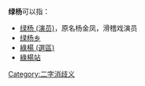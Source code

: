 '''绿杨'''可以指：
* [[绿杨_(演员)|绿杨 (演员)]]，原名杨金凤，滑稽戏演员
* [[绿杨乡|绿杨乡]]
* [[綠楊_(選區)|綠楊 (選區)]]
* [[綠楊站|綠楊站]]

{{disambig}}

[[Category:二字消歧义|Category:二字消歧义]]